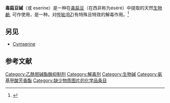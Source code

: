 {{Drugbox
| Watchedfields = changed
| verifiedrevid = 464206065
| IUPAC_name = (3a''R'',8a''S'')-1,3a,8-Trimethyl-1''H'',2''H'',3''H'',3a''H'',8''H'',8a''H''-pyrrolo[2,3-''b'']indol-5-yl ''N''-methylcarbamate
| image = Physostigmine structure.png

<!--Clinical data-->
| tradename = Antilirium
| Drugs.com = {{drugs.com|monograph|antilirium}}
| pregnancy_AU = C
| pregnancy_US = C
| pregnancy_category =  
| legal_US = Rx-only
| legal_status =  
| routes_of_administration = intravenous, intramuscular, ophthalmic

<!--Pharmacokinetic data-->
| bioavailability =  
| protein_bound =  
| metabolism = Major metabolite: [[Eseroline|Eseroline]]
| elimination_half-life =  

<!--Identifiers-->
| CASNo_Ref = {{cascite|changed|??}}
| CAS_number_Ref = {{cascite|correct|??}}
| CAS_number = 57-47-6
| ATC_prefix = S01
| ATC_suffix = EB05
| ATC_supplemental =  {{ATC|V03|AB19}}
| PubChem = 5983
| DrugBank_Ref = {{drugbankcite|correct|drugbank}}
 | DrugBank = DB00981
| ChemSpiderID_Ref = {{chemspidercite|correct|chemspider}}
| ChemSpiderID = 5763
| UNII_Ref = {{fdacite|correct|FDA}}
| UNII = 9U1VM840SP
| KEGG_Ref = {{keggcite|correct|kegg}}
| KEGG = D00196
| ChEBI_Ref = {{ebicite|correct|EBI}}
| ChEBI = 27953
| ChEMBL_Ref = {{ebicite|correct|EBI}}
| ChEMBL = 94

<!--Chemical data-->
 | C=15 | H=21 | N=3 | O=2 
| molecular_weight = 275.346 g/mol
| smiles = O=C(Oc1cc2c(cc1)N([C@H]3N(CC[C@@]23C)C)C)NC
| InChI = 1/C15H21N3O2/c1-15-7-8-17(3)13(15)18(4)12-6-5-10(9-11(12)15)20-14(19)16-2/h5-6,9,13H,7-8H2,1-4H3,(H,16,19)/t13-,15+/m1/s1
| InChIKey = PIJVFDBKTWXHHD-HIFRSBDPBN
| StdInChI_Ref = {{stdinchicite|correct|chemspider}}
| StdInChI = 1S/C15H21N3O2/c1-15-7-8-17(3)13(15)18(4)12-6-5-10(9-11(12)15)20-14(19)16-2/h5-6,9,13H,7-8H2,1-4H3,(H,16,19)/t13-,15+/m1/s1
| StdInChIKey_Ref = {{stdinchicite|correct|chemspider}}
| StdInChIKey = PIJVFDBKTWXHHD-HIFRSBDPSA-N
}}
{{medical}}
'''毒扁豆碱'''（{{lang-en|Physostigmine}}或 eserine）是一种在[[毒扁豆|毒扁豆]]（在西非称为éséré）中提取的天然[[生物鹼|生物鹼]], 可作{{le|拟副交感神经药|parasympathomimetic}}使用，是一种{{le|乙酰胆碱酯酶抑制剂|cholinesterase inhibitor}}。对[[二苯乙醇酸-3-喹咛环酯|哔呲(BZ)]]有特殊且特效的解毒作用。<ref> {{cite web |url=http://www.defensetech.org/archives/002000.html |title=存档副本 |accessdate=2005-12-21  |deadurl=yes |archiveurl=https://web.archive.org/web/20051216122928/http://www.defensetech.org/archives/002000.html |archivedate=2005-12-16 }} </ref>

== 另见 ==
* [[Cymserine|Cymserine]]

== 参考文献 ==
{{Reflist|30em}}

{{抗青光眼制剂及缩瞳药}}
{{解毒剂}}
{{Cholinergics}}

[[Category:乙酰胆碱酯酶抑制剂|Category:乙酰胆碱酯酶抑制剂]]
[[Category:解毒剂|Category:解毒剂]]
[[Category:生物碱|Category:生物碱]]
[[Category:氨基甲酸芳香酯|Category:氨基甲酸芳香酯]]
[[Category:缺少物质图片的化学品条目|Category:缺少物质图片的化学品条目]]